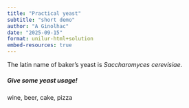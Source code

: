 ```yaml
---
title: "Practical yeast"
subtitle: "short demo"
author: "A Ginolhac"
date: "2025-09-15"
format: unilur-html+solution
embed-resources: true
---
```



The latin name of baker's yeast is _Saccharomyces cerevisiae_.

##### Give some yeast usage!

::: unilur-solution

wine, beer, cake, pizza
:::



